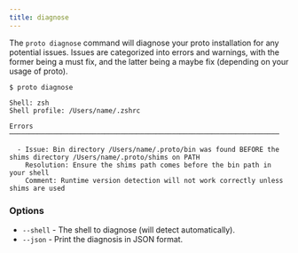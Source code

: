 ```yaml
---
title: diagnose
---
```



<VersionLabel version="0.37.0" header />

The `proto diagnose` command will diagnose your proto installation for any potential issues. Issues
are categorized into errors and warnings, with the former being a must fix, and the latter being a
maybe fix (depending on your usage of proto).

```
$ proto diagnose

Shell: zsh
Shell profile: /Users/name/.zshrc

Errors ────────────────────────────────────────────────────────────────────

  - Issue: Bin directory /Users/name/.proto/bin was found BEFORE the shims directory /Users/name/.proto/shims on PATH
    Resolution: Ensure the shims path comes before the bin path in your shell
    Comment: Runtime version detection will not work correctly unless shims are used
```

### Options

- `--shell` - The shell to diagnose (will detect automatically).
- `--json` - Print the diagnosis in JSON format.
